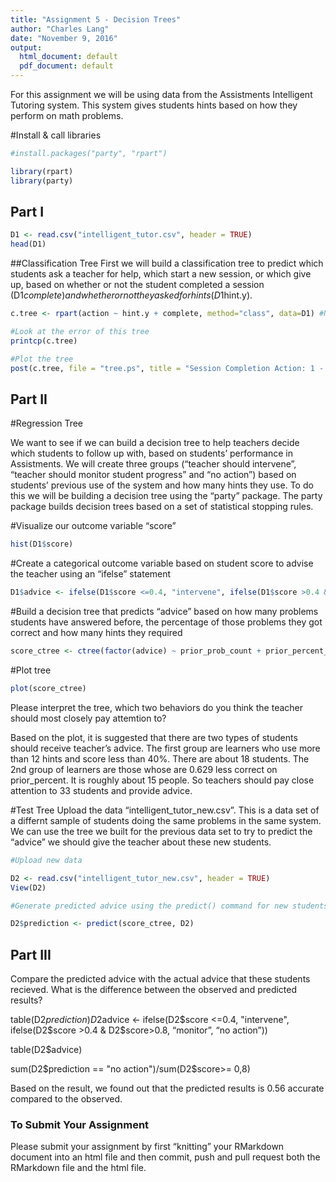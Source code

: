 ```yaml
---
title: "Assignment 5 - Decision Trees"
author: "Charles Lang"
date: "November 9, 2016"
output:
  html_document: default
  pdf_document: default
---
```

For this assignment we will be using data from the Assistments Intelligent Tutoring system. This system gives students hints based on how they perform on math problems. 

#Install & call libraries
```r
#install.packages("party", "rpart")

library(rpart)
library(party)
```

## Part I
```r
D1 <- read.csv("intelligent_tutor.csv", header = TRUE)
head(D1)
```

##Classification Tree
First we will build a classification tree to predict which students ask a teacher for help, which start a new session, or which give up, based on whether or not the student completed a session (D1$complete) and whether or not they asked for hints (D1$hint.y). 
```r

c.tree <- rpart(action ~ hint.y + complete, method="class", data=D1) #Notice the standard R notion for a formula X ~ Y

#Look at the error of this tree
printcp(c.tree)

#Plot the tree
post(c.tree, file = "tree.ps", title = "Session Completion Action: 1 - Ask teacher, 2 - Start new session, 3 - Give up")

```
## Part II

#Regression Tree

We want to see if we can build a decision tree to help teachers decide which students to follow up with, based on students' performance in Assistments. We will create three groups ("teacher should intervene", "teacher should monitor student progress" and "no action") based on students' previous use of the system and how many hints they use. To do this we will be building a decision tree using the "party" package. The party package builds decision trees based on a set of statistical stopping rules.

#Visualize our outcome variable "score"
```r
hist(D1$score)
```

#Create a categorical outcome variable based on student score to advise the teacher using an "ifelse" statement
```r
D1$advice <- ifelse(D1$score <=0.4, "intervene", ifelse(D1$score >0.4 & D1$score <= 0.8, "monitor", "no action"))
```

#Build a decision tree that predicts "advice" based on how many problems students have answered before, the percentage of those problems they got correct and how many hints they required
```r
score_ctree <- ctree(factor(advice) ~ prior_prob_count + prior_percent_correct + hints, D1) 
```

#Plot tree
```r
plot(score_ctree)
```

Please interpret the tree, which two behaviors do you think the teacher should most closely pay attemtion to?

Based on the plot, it is suggested that there are two types of students should receive teacher's advice. The first group are learners who use more than 12 hints and score less than 40%. There are about 18 students. The 2nd group of learners are those whose are 0.629 less correct on prior_percent. It is roughly about 15 people. So teachers should pay close attention to 33 students and provide advice. 

#Test Tree
Upload the data "intelligent_tutor_new.csv". This is a data set of a differnt sample of students doing the same problems in the same system. We can use the tree we built for the previous data set to try to predict the "advice" we should give the teacher about these new students. 

```r

#Upload new data

D2 <- read.csv("intelligent_tutor_new.csv", header = TRUE)
View(D2)

#Generate predicted advice using the predict() command for new students based on tree generated from old students

D2$prediction <- predict(score_ctree, D2)

``` 
## Part III
Compare the predicted advice with the actual advice that these students recieved. What is the difference between the observed and predicted results?

table(D2$prediction)
D2$advice <- ifelse(D2$score <=0.4, "intervene", ifelse(D2$score >0.4 & D2$score>0.8, "monitor", "no action"))

table(D2$advice)

sum(D2$prediction == "no action")/sum(D2$score>= 0,8)

Based on the result, we found out that the predicted results is 0.56 accurate compared to the observed. 

### To Submit Your Assignment

Please submit your assignment by first "knitting" your RMarkdown document into an html file and then commit, push and pull request both the RMarkdown file and the html file.

